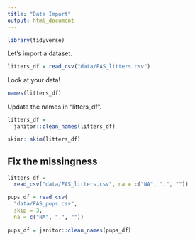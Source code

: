 ```yaml
---
title: "Data Import"
output: html_document
---
```


```r
library(tidyverse)
```

Let's import a dataset.

```r
litters_df = read_csv("data/FAS_litters.csv")
```

Look at your data!

```r
names(litters_df)
```

Update the names in "litters_df".

```r
litters_df = 
  janitor::clean_names(litters_df)
```

```r
skimr::skim(litters_df)
```


## Fix the missingness
```r
litters_df = 
  read_csv("data/FAS_litters.csv", na = c("NA", ".", ""))
```
```r
pups_df = read_csv(
  "data/FAS_pups.csv",
  skip = 3,
  na = c("NA", ".", ""))
  
pups_df = janitor::clean_names(pups_df)
```
